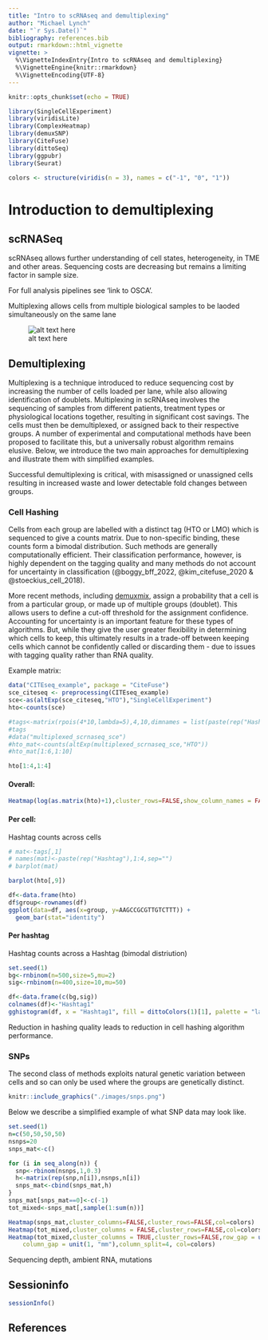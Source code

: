 ```yaml
---
title: "Intro to scRNAseq and demultiplexing"
author: "Michael Lynch"
date: "`r Sys.Date()`"
bibliography: references.bib
output: rmarkdown::html_vignette
vignette: >
  %\VignetteIndexEntry{Intro to scRNAseq and demultiplexing}
  %\VignetteEngine{knitr::rmarkdown}
  %\VignetteEncoding{UTF-8}
---
```



```r
knitr::opts_chunk$set(echo = TRUE)
```


````r

library(SingleCellExperiment)
library(viridisLite)
library(ComplexHeatmap)
library(demuxSNP)
library(CiteFuse)
library(dittoSeq)
library(ggpubr)
library(Seurat)

````

```r
colors <- structure(viridis(n = 3), names = c("-1", "0", "1"))
```

# Introduction to demultiplexing

## scRNASeq

scRNAseq allows further understanding of cell states, heterogeneity, in TME and other areas.
Sequencing costs are decreasing but remains a limiting factor in sample size.

For full analysis pipelines see 'link to OSCA'.

Multiplexing allows cells from multiple biological samples to be laoded simultaneously on the same lane 

![alt text here \label{labelx}](./images/scrnaseq.png)

## Demultiplexing

Multiplexing is a technique introduced to reduce sequencing cost by increasing the number of cells loaded per lane, while also allowing identification of doublets.
Multiplexing in scRNAseq involves the sequencing of samples from different
patients, treatment types or physiological locations together, resulting in
significant cost savings. The cells must then be demultiplexed, or assigned back
to their respective groups. A number of experimental and computational methods
have been proposed to facilitate this, but a universally robust algorithm
remains elusive. Below, we introduce the two main approaches for demultiplexing and illustrate them with simplified examples.

Successful demultiplexing is critical, with misassigned or unassigned cells resulting in increased waste and lower detectable fold changes between groups.

### Cell Hashing

Cells from each group are labelled with a distinct tag (HTO or LMO) which is
sequenced to give a counts matrix. Due to non-specific binding, these counts
form a bimodal distribution. Such methods are generally computationally
efficient. Their classification performance, however, is highly dependent on the
tagging quality and many methods do not account for uncertainty in
classification (@boggy_bff_2022, @kim_citefuse_2020 & @stoeckius_cell_2018).

More recent methods, including
[demuxmix](https://bioconductor.org/packages/release/bioc/html/demuxmix.html),
assign a probability that a cell is from a particular group, or made up of
multiple groups (doublet). This allows users to define a cut-off threshold for
the assignment confidence. Accounting for uncertainty is an important feature
for these types of algorithms. But, while they give the user greater flexibility
in determining which cells to keep, this ultimately results in a trade-off
between keeping cells which cannot be confidently called or discarding them -
due to issues with tagging quality rather than RNA quality.

Example matrix:

````r

data("CITEseq_example", package = "CiteFuse")
sce_citeseq <- preprocessing(CITEseq_example)
sce<-as(altExp(sce_citeseq,"HTO"),"SingleCellExperiment")
hto<-counts(sce)

#tags<-matrix(rpois(4*10,lambda=5),4,10,dimnames = list(paste(rep("Hashtag",4),1:4,sep=""),paste(rep("Cell"),1:10,sep="")))
#tags
#data("multiplexed_scrnaseq_sce")
#hto_mat<-counts(altExp(multiplexed_scrnaseq_sce,"HTO"))
#hto_mat[1:6,1:10]

hto[1:4,1:4]

````


#### Overall:

````r

Heatmap(log(as.matrix(hto)+1),cluster_rows=FALSE,show_column_names = FALSE)

````


#### Per cell:
Hashtag counts across cells

````r

# mat<-tags[,1]
# names(mat)<-paste(rep("Hashtag"),1:4,sep="")
# barplot(mat)

barplot(hto[,9])

df<-data.frame(hto)
df$group<-rownames(df)
ggplot(data=df, aes(x=group, y=AAGCCGCGTTGTCTTT)) +
  geom_bar(stat="identity")

````


#### Per hashtag
Hashtag counts across a Hashtag (bimodal distriution)

````r
set.seed(1)
bg<-rnbinom(n=500,size=5,mu=2)
sig<-rnbinom(n=400,size=10,mu=50)

df<-data.frame(c(bg,sig))
colnames(df)<-"Hashtag1"
gghistogram(df, x = "Hashtag1", fill = dittoColors(1)[1], palette = "lancet", xlim = c(0, 120), ylim = c(0, 750), alpha = 1,bins=30)

````

Reduction in hashing quality leads to reduction in cell hashing algorithm performance.

### SNPs

The second class of methods exploits natural genetic variation between cells and
so can only be used where the groups are genetically distinct. 

````r

knitr::include_graphics("./images/snps.png")

````

Below we describe  a simplified example of what SNP data may look like.

````r
set.seed(1)
n=c(50,50,50,50)
nsnps=20
snps_mat<-c()

for (i in seq_along(n)) {
  snp<-rbinom(nsnps,1,0.3)
  h<-matrix(rep(snp,n[i]),nsnps,n[i])
  snps_mat<-cbind(snps_mat,h)
}
snps_mat[snps_mat==0]<-c(-1)
tot_mixed<-snps_mat[,sample(1:sum(n))]

Heatmap(snps_mat,cluster_columns=FALSE,cluster_rows=FALSE,col=colors)
Heatmap(tot_mixed,cluster_columns = FALSE,cluster_rows=FALSE,col=colors)
Heatmap(tot_mixed,cluster_columns = TRUE,cluster_rows=FALSE,row_gap = unit(1, "mm"),
    column_gap = unit(1, "mm"),column_split=4, col=colors)

````

Sequencing depth, ambient RNA, mutations

## Sessioninfo

````r

sessionInfo()

````


## References
